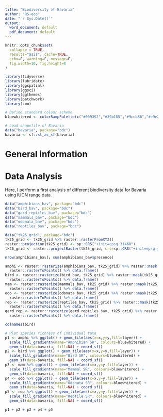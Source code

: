 ```yaml
---
title: "Biodiversity of Bavaria"
author: "RS-eco"
date: "`r Sys.Date()`"
output:
  word_document: default
  pdf_document: default
---
```


```r
knitr::opts_chunk$set(
  collapse = TRUE,
  results="asis", cache=TRUE,
  echo=F, warning=F, message=F,
  fig.width=10, fig.height=8
)
```

```r
library(tidyverse)
library(lubridate)
library(ggspatial)
library(ggsci)
library(ggthemes)
library(patchwork)
library(zoo)

# Define standard colour scheme
bluewhitered <- colorRampPalette(c("#009392","#39b185","#9ccb86","#e9e29c","#eeb479","#e88471","#cf597e"))(255)
```

```r
# Load shapefile of Bavaria
data("bavaria", package="bdc")
bavaria <- sf::st_as_sf(bavaria)
```

# General information

<!--An analysis of the Euro-Codex data for Europe can be found here: https://www.dkrz.de/projekte-und-partner/HLRE-Projekte/focus/regionale-klimaprojektionen-fuer-europa
-->

# Data Analysis

Here, I perform a first analysis of different biodiversity data for Bavaria using IUCN range data.

```r
data("amphibians_bav", package="bdc")
data("bird_bav", package="bdc")
data("gard_reptiles_bav", package="bdc")
data("mammals_bav", package="bdc")
data("odonata_bav", package="bdc")
data("reptiles_bav", package="bdc")

data("tk25_grid", package="bdc")
tk25_grid <- tk25_grid %>% raster::rasterFromXYZ()
raster::projection(tk25_grid) <- sp::CRS("+init=epsg:31468")
tk25_grid <- raster::projectRaster(tk25_grid, crs=sp::CRS("+init=epsg:4326"))

nrow(amphibians_bav); sum(amphibians_bav$presence)

amphi <- raster::rasterize(amphibians_bav, tk25_grid) %>% raster::mask(tk25_grid) %>% 
  raster::rasterToPoints() %>% data.frame()
bird <- raster::rasterize(bird_bav, tk25_grid) %>% raster::mask(tk25_grid) %>% 
  raster::rasterToPoints() %>% data.frame()
mam <- raster::rasterize(mammals_bav, tk25_grid) %>% raster::mask(tk25_grid) %>% 
  raster::rasterToPoints() %>% data.frame()
odo <- raster::rasterize(odonata_bav, tk25_grid) %>% raster::mask(tk25_grid) %>% 
  raster::rasterToPoints() %>% data.frame()
rep <- raster::rasterize(reptiles_bav, tk25_grid) %>% raster::mask(tk25_grid) %>% 
  raster::rasterToPoints() %>% data.frame()
gard_rep <- raster::rasterize(gard_reptiles_bav, tk25_grid) %>% raster::mask(tk25_grid) %>% 
  raster::rasterToPoints() %>% data.frame()

colnames(bird)

# Plot species richness of individual taxa
p1 <- amphi %>% ggplot() + geom_tile(aes(x=x,y=y,fill=layer)) + 
  scale_fill_gradientn(name="Amphibian SR", colours=bluewhitered) + 
  geom_sf(data=bavaria, fill=NA) + coord_sf()
p2 <- bird %>% ggplot() + geom_tile(aes(x=x,y=y,fill=layer)) + 
  scale_fill_gradientn(name="Bird SR", colours=bluewhitered) + 
  geom_sf(data=bavaria, fill=NA) + coord_sf()
p3 <- mam %>% ggplot() + geom_tile(aes(x=x,y=y,fill=layer)) + 
  scale_fill_gradientn(name="Mammal SR", colours=bluewhitered) + 
  geom_sf(data=bavaria, fill=NA) + coord_sf()
p4 <- odo %>% ggplot() + geom_tile(aes(x=x,y=y,fill=layer)) + 
  scale_fill_gradientn(name="Odonata SR", colours=bluewhitered) + 
  geom_sf(data=bavaria, fill=NA) + coord_sf()
p5 <- rep %>% ggplot() + geom_tile(aes(x=x,y=y,fill=layer)) + 
  scale_fill_gradientn(name="Reptile SR", colours=bluewhitered) + 
  geom_sf(data=bavaria, fill=NA) + coord_sf()

p1 + p2 + p3 + p4 + p5
```

